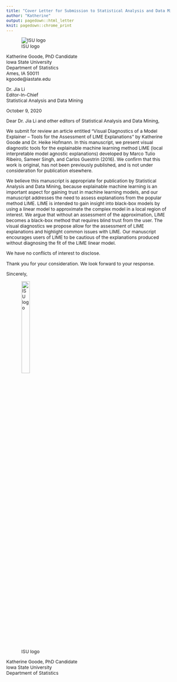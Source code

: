 ```yaml
---
title: "Cover Letter for Submission to Statistical Analysis and Data Mining"
author: "Katherine"
output: pagedown::html_letter
knit: pagedown::chrome_print
---
```


<style>
body{
  font-size: 9.1pt;
}
</style>

![ISU logo](isu-logo.png){.logo}

::: from
Katherine Goode, PhD Candidate  
Iowa State University  
Department of Statistics  
Ames, IA 50011  
kgoode@iastate.edu
:::

Dr. Jia Li  
Editor-In-Chief  
Statistical Analysis and Data Mining  

::: date
October 9, 2020
:::

Dear Dr. Jia Li and other editors of Statistical Analysis and Data Mining,

We submit for review an article entitled "Visual Diagnostics of a Model Explainer -- Tools for the Assessment of LIME Explanations" by Katherine Goode and Dr. Heike Hofmann. In this manuscript, we present visual diagnostic tools for the explainable machine learning method LIME (local interpretable model agnostic explanations) developed by Marco Tulio Ribeiro, Sameer Singh, and Carlos Guestrin (2016). We confirm that this work is original, has not been previously published, and is not under consideration for publication elsewhere.

We believe this manuscript is appropriate for publication by Statistical Analysis and Data Mining, because explainable machine learning is an important aspect for gaining trust in machine learning models, and our manuscript addresses the need to assess explanations from the popular method LIME. LIME is intended to gain insight into black-box models by using a linear model to approximate the complex model in a local region of interest. We argue that without an assessment of the approximation, LIME becomes a black-box method that requires blind trust from the user. The visual diagnostics we propose allow for the assessment of LIME explanations and highlight common issues with LIME. Our manuscript encourages users of LIME to be cautious of the explanations produced without diagnosing the fit of the LIME linear model.

We have no conflicts of interest to disclose. 

Thank you for your consideration. We look forward to your response.

Sincerely, 

![ISU logo](signature.png){width=25%}

Katherine Goode, PhD Candidate  
Iowa State University  
Department of Statistics  